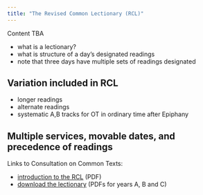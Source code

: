 ```yaml
---
title: "The Revised Common Lectionary (RCL)"
---
```


:::{.callout-caution}
Content TBA
:::

- what is a lectionary?
- what is structure of a day's designated readings
- note that three days have multiple sets of readings designated

## Variation included in RCL

- longer readings
- alternate readings
- systematic A,B tracks for OT in ordinary time after Epiphany


## Multiple services, movable dates, and precedence of readings






Links to Consultation on Common Texts:

- [introduction to the RCL](https://www.commontexts.org/wp-content/uploads/2015/11/RCL_Introduction_Web.pdf) (PDF)
- [download the lectionary](https://www.commontexts.org/rcl/download/) (PDFs for years A, B and C)
